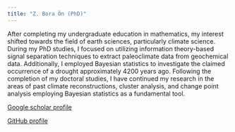 ```yaml
---
title: "Z. Bora Ön (PhD)"
---
```

  
After completing my undergraduate education in mathematics, my interest shifted towards the field of earth sciences, particularly climate science. During my PhD studies, I focused on utilizing information theory-based signal separation techniques to extract paleoclimate data from geochemical data. Additionally, I employed Bayesian statistics to investigate the claimed occurrence of a drought approximately 4200 years ago. Following the completion of my doctoral studies, I have continued my research in the areas of past climate reconstructions, cluster analysis, and change point analysis employing Bayesian statistics as a fundamental tool.

[Google scholar profile](https://scholar.google.com.tr/citations?user=vldGBdoAAAAJ&hl=tr)

[GitHub profile](https://github.com/zboraon)